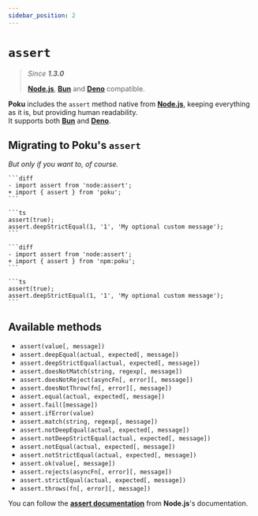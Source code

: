 ```yaml
---
sidebar_position: 2
---
```



# `assert`

[node-version-url]: https://github.com/nodejs/node
[bun-version-url]: https://github.com/oven-sh/bun
[deno-version-url]: https://github.com/denoland/deno

> _Since **1.3.0**_
>
> [**Node.js**][node-version-url], [**Bun**][bun-version-url] and [**Deno**][deno-version-url] compatible.

**Poku** includes the `assert` method native from [**Node.js**][node-version-url], keeping everything as it is, but providing human readability.<br/>
It supports both [**Bun**][bun-version-url] and [**Deno**][deno-version-url].

## Migrating to **Poku**'s `assert`

_But only if you want to, of course._

<Tabs>
  <TabItem default value='Node.js, TypeScript (Node.js) and Bun'>
      
    ```diff
    - import assert from 'node:assert';
    + import { assert } from 'poku';
    ```
    
    ```ts
    assert(true);
    assert.deepStrictEqual(1, '1', 'My optional custom message');
    ```

  </TabItem>
  <TabItem value='Deno'>
  
    ```diff
    - import assert from 'node:assert';
    + import { assert } from 'npm:poku';
    ```
    
    ```ts
    assert(true);
    assert.deepStrictEqual(1, '1', 'My optional custom message');
    ```

  </TabItem>
</Tabs>

## Available methods

- `assert(value[, message])`
- `assert.deepEqual(actual, expected[, message])`
- `assert.deepStrictEqual(actual, expected[, message])`
- `assert.doesNotMatch(string, regexp[, message])`
- `assert.doesNotReject(asyncFn[, error][, message])`
- `assert.doesNotThrow(fn[, error][, message])`
- `assert.equal(actual, expected[, message])`
- `assert.fail([message])`
- `assert.ifError(value)`
- `assert.match(string, regexp[, message])`
- `assert.notDeepEqual(actual, expected[, message])`
- `assert.notDeepStrictEqual(actual, expected[, message])`
- `assert.notEqual(actual, expected[, message])`
- `assert.notStrictEqual(actual, expected[, message])`
- `assert.ok(value[, message])`
- `assert.rejects(asyncFn[, error][, message])`
- `assert.strictEqual(actual, expected[, message])`
- `assert.throws(fn[, error][, message])`

You can follow the [**assert documentation**](https://nodejs.org/api/assert.html) from **Node.js**'s documentation.
